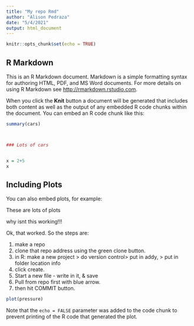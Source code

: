 ```yaml
---
title: "My repo Rmd"
author: "Alison Pedraza"
date: "5/4/2021"
output: html_document
---
```


```r
knitr::opts_chunk$set(echo = TRUE)
```

## R Markdown

This is an R Markdown document. Markdown is a simple formatting syntax for authoring HTML, PDF, and MS Word documents. For more details on using R Markdown see <http://rmarkdown.rstudio.com>.

When you click the **Knit** button a document will be generated that includes both content as well as the output of any embedded R code chunks within the document. You can embed an R code chunk like this:

```r
summary(cars)



### Lots of cars


x = 2+5
x
```

## Including Plots

You can also embed plots, for example:

These are lots of plots

why isnt this working!!!

Ok, that worked.
So the steps are:

1. make a repo
2. clone that repo address using the green clone button.
3. in R: make a new project > do version control> put in addy, > put in folder location info
4. click create.
5. Start a new file - write in it, & save
6. Pull from repo first with blue arrow.
7. then hit COMMIT button.

```r
plot(pressure)
```

Note that the `echo = FALSE` parameter was added to the code chunk to prevent printing of the R code that generated the plot.
